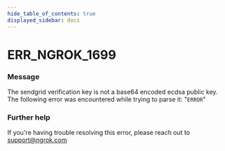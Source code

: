 ```yaml
---
hide_table_of_contents: true
displayed_sidebar: docs
---
```



# ERR_NGROK_1699

### Message

The sendgrid verification key is not a base64 encoded ecdsa public key. The following error was encountered while trying to parse it: "`ERROR`"

<ErrorDetails error="err_ngrok_1699" />

### Further help

If you're having trouble resolving this error, please reach out to [support@ngrok.com](mailto:support@ngrok.com?subject=Help%20with%20ERR_NGROK_1699)

